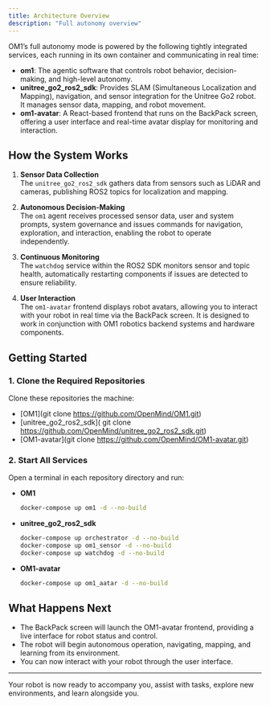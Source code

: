 ```yaml
---
title: Architecture Overview
description: "Full autonomy overview"
---
```


OM1’s full autonomy mode is powered by the following tightly integrated services, each running in its own container and communicating in real time:

- **om1**: The agentic software that controls robot behavior, decision-making, and high-level autonomy.
- **unitree_go2_ros2_sdk**: Provides SLAM (Simultaneous Localization and Mapping), navigation, and sensor integration for the Unitree Go2 robot. It manages sensor data, mapping, and robot movement.
- **om1-avatar**: A React-based frontend that runs on the BackPack screen, offering a user interface and real-time avatar display for monitoring and interaction.

## How the System Works

1. **Sensor Data Collection**  
   The `unitree_go2_ros2_sdk` gathers data from sensors such as LiDAR and cameras, publishing ROS2 topics for localization and mapping.

2. **Autonomous Decision-Making**  
   The `om1` agent receives processed sensor data, user and system prompts, system governance and issues commands for navigation, exploration, and interaction, enabling the robot to operate independently.

3. **Continuous Monitoring**  
   The `watchdog` service within the ROS2 SDK monitors sensor and topic health, automatically restarting components if issues are detected to ensure reliability.

4. **User Interaction**  
   The `om1-avatar` frontend displays robot avatars, allowing you to interact with your robot in real time via the BackPack screen. It is designed to work in conjunction with OM1 robotics backend systems and hardware components.

## Getting Started

### 1. Clone the Required Repositories

Clone these repositories the machine:
- [OM1](git clone https://github.com/OpenMind/OM1.git)
- [unitree_go2_ros2_sdk]( git clone https://github.com/OpenMind/unitree_go2_ros2_sdk.git)
- [OM1-avatar](git clone https://github.com/OpenMind/OM1-avatar.git)

### 2. Start All Services

Open a terminal in each repository directory and run:

- **OM1**
  ```bash
  docker-compose up om1 -d --no-build
  ```

- **unitree_go2_ros2_sdk**
  ```bash
  docker-compose up orchestrator -d --no-build
  docker-compose up om1_sensor -d --no-build
  docker-compose up watchdog -d --no-build
  ```

- **OM1-avatar**
  ```bash
  docker-compose up om1_aatar -d --no-build
  ```

## What Happens Next

- The BackPack screen will launch the OM1-avatar frontend, providing a live interface for robot status and control.
- The robot will begin autonomous operation, navigating, mapping, and learning from its environment.
- You can now interact with your robot through the user interface.

---

Your robot is now ready to accompany you, assist with tasks, explore new environments, and learn alongside you.